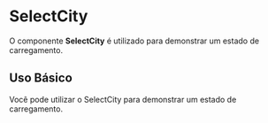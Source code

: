 
<Meta of={SelectCityStories} />

# SelectCity

O componente **SelectCity** é utilizado para demonstrar um estado de carregamento.

## Uso Básico

Você pode utilizar o SelectCity para demonstrar um estado de carregamento.

<Canvas of={SelectCityStories.UsoBasico} />
<Controls />
